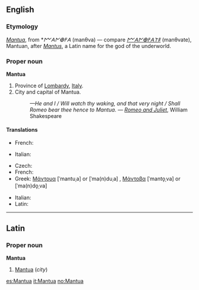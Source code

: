 {{also|mantua}}
==English==

===Etymology===
{{etyl|la}} ''[[Mantua#Latin|Mantua]]'', from {{etyl|ett}} *''𐌌𐌀𐌍𐌈𐌅𐌀'' (manθva) — compare ''[[𐌌𐌀𐌍𐌈𐌅𐌀𐌕𐌄]]'' (manθvate), Mantuan, after ''[[Mantus]]'', a Latin name for the god of the underworld.

===Proper noun===
'''Mantua'''

# Province of [[Lombardy]], [[Italy]].
# City and capital of Mantua.
#: ''—He and I / Will watch thy waking, and that very night / Shall Romeo bear thee hence to Mantua.'' &mdash; ''[[w:Romeo and Juliet|Romeo and Juliet]]'', William Shakespeare

====Translations====
{{trans-top|province}}
* French: {{t-|fr|Mantoue}}
{{trans-mid}}
* Italian: {{t+|it|Mantova}}
{{trans-bottom}}

{{trans-top|city}}
* Czech: {{t-|cs|Mantova}}
* French: {{t-|fr|Mantoue}}
* Greek: [[Μάντουα]] [ˈmantuˌa] or [ˈma(n)duˌa] {{f}}, [[Μάντοβα]] [ˈmanto̞ˌva] or [ˈma(n)do̞ˌva] {{f}}
{{trans-mid}}
* Italian: {{t+|it|Mantova|f}}
* Latin: {{t-|la|Mantua}}
{{trans-bottom}}

----

==Latin==

===Proper noun===
'''Mantua'''

# [[Mantua#English|Mantua]] (''city'')

[[es:Mantua]]
[[it:Mantua]]
[[no:Mantua]]